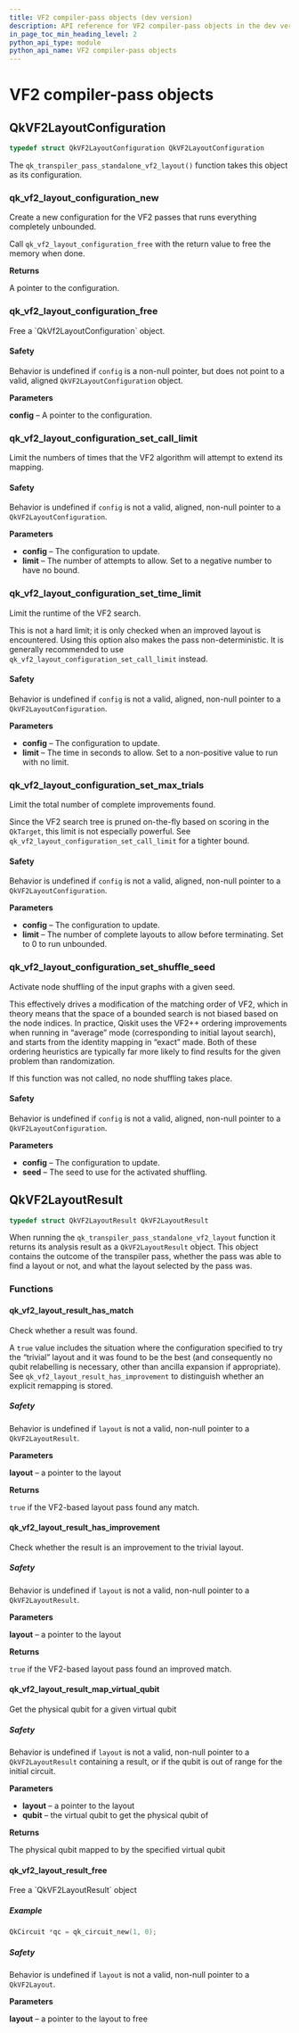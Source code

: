 ```yaml
---
title: VF2 compiler-pass objects (dev version)
description: API reference for VF2 compiler-pass objects in the dev version of qiskit-c
in_page_toc_min_heading_level: 2
python_api_type: module
python_api_name: VF2 compiler-pass objects
---
```


# VF2 compiler-pass objects

## QkVF2LayoutConfiguration

```c
typedef struct QkVF2LayoutConfiguration QkVF2LayoutConfiguration
```

The `qk_transpiler_pass_standalone_vf2_layout()` function takes this object as its configuration.

### qk\_vf2\_layout\_configuration\_new

<Function id="qk_vf2_layout_configuration_new" signature="QkVF2LayoutConfiguration *qk_vf2_layout_configuration_new(void)">
  Create a new configuration for the VF2 passes that runs everything completely unbounded.

  Call `qk_vf2_layout_configuration_free` with the return value to free the memory when done.

  **Returns**

  A pointer to the configuration.
</Function>

### qk\_vf2\_layout\_configuration\_free

<Function id="qk_vf2_layout_configuration_free" signature="void qk_vf2_layout_configuration_free(QkVF2LayoutConfiguration *config)">
  Free a `QkVf2LayoutConfiguration` object.

  <span id="group__QkVF2LayoutConfiguration_1autotoc_md188" />

  #### Safety

  <span id="group__QkVF2LayoutConfiguration_1autotoc_md188" />

  Behavior is undefined if `config` is a non-null pointer, but does not point to a valid, aligned `QkVF2LayoutConfiguration` object.

  **Parameters**

  **config** – A pointer to the configuration.
</Function>

### qk\_vf2\_layout\_configuration\_set\_call\_limit

<Function id="qk_vf2_layout_configuration_set_call_limit" signature="void qk_vf2_layout_configuration_set_call_limit(QkVF2LayoutConfiguration *config, int64_t limit)">
  Limit the numbers of times that the VF2 algorithm will attempt to extend its mapping.

  <span id="group__QkVF2LayoutConfiguration_1autotoc_md189" />

  #### Safety

  <span id="group__QkVF2LayoutConfiguration_1autotoc_md189" />

  Behavior is undefined if `config` is not a valid, aligned, non-null pointer to a `QkVF2LayoutConfiguration`.

  **Parameters**

  *   **config** – The configuration to update.
  *   **limit** – The number of attempts to allow. Set to a negative number to have no bound.
</Function>

### qk\_vf2\_layout\_configuration\_set\_time\_limit

<Function id="qk_vf2_layout_configuration_set_time_limit" signature="void qk_vf2_layout_configuration_set_time_limit(QkVF2LayoutConfiguration *config, double limit)">
  Limit the runtime of the VF2 search.

  This is not a hard limit; it is only checked when an improved layout is encountered. Using this option also makes the pass non-deterministic. It is generally recommended to use `qk_vf2_layout_configuration_set_call_limit` instead.

  <span id="group__QkVF2LayoutConfiguration_1autotoc_md190" />

  #### Safety

  <span id="group__QkVF2LayoutConfiguration_1autotoc_md190" />

  Behavior is undefined if `config` is not a valid, aligned, non-null pointer to a `QkVF2LayoutConfiguration`.

  **Parameters**

  *   **config** – The configuration to update.
  *   **limit** – The time in seconds to allow. Set to a non-positive value to run with no limit.
</Function>

### qk\_vf2\_layout\_configuration\_set\_max\_trials

<Function id="qk_vf2_layout_configuration_set_max_trials" signature="void qk_vf2_layout_configuration_set_max_trials(QkVF2LayoutConfiguration *config, uint64_t limit)">
  Limit the total number of complete improvements found.

  Since the VF2 search tree is pruned on-the-fly based on scoring in the `QkTarget`, this limit is not especially powerful. See `qk_vf2_layout_configuration_set_call_limit` for a tighter bound.

  <span id="group__QkVF2LayoutConfiguration_1autotoc_md191" />

  #### Safety

  <span id="group__QkVF2LayoutConfiguration_1autotoc_md191" />

  Behavior is undefined if `config` is not a valid, aligned, non-null pointer to a `QkVF2LayoutConfiguration`.

  **Parameters**

  *   **config** – The configuration to update.
  *   **limit** – The number of complete layouts to allow before terminating. Set to 0 to run unbounded.
</Function>

### qk\_vf2\_layout\_configuration\_set\_shuffle\_seed

<Function id="qk_vf2_layout_configuration_set_shuffle_seed" signature="void qk_vf2_layout_configuration_set_shuffle_seed(QkVF2LayoutConfiguration *config, uint64_t seed)">
  Activate node shuffling of the input graphs with a given seed.

  This effectively drives a modification of the matching order of VF2, which in theory means that the space of a bounded search is not biased based on the node indices. In practice, Qiskit uses the VF2++ ordering improvements when running in “average” mode (corresponding to initial layout search), and starts from the identity mapping in “exact” made. Both of these ordering heuristics are typically far more likely to find results for the given problem than randomization.

  If this function was not called, no node shuffling takes place.

  <span id="group__QkVF2LayoutConfiguration_1autotoc_md192" />

  #### Safety

  <span id="group__QkVF2LayoutConfiguration_1autotoc_md192" />

  Behavior is undefined if `config` is not a valid, aligned, non-null pointer to a `QkVF2LayoutConfiguration`.

  **Parameters**

  *   **config** – The configuration to update.
  *   **seed** – The seed to use for the activated shuffling.
</Function>

## QkVF2LayoutResult

```c
typedef struct QkVF2LayoutResult QkVF2LayoutResult
```

When running the `qk_transpiler_pass_standalone_vf2_layout` function it returns its analysis result as a `QkVF2LayoutResult` object. This object contains the outcome of the transpiler pass, whether the pass was able to find a layout or not, and what the layout selected by the pass was.

### Functions

#### qk\_vf2\_layout\_result\_has\_match

<Function id="qk_vf2_layout_result_has_match" signature="bool qk_vf2_layout_result_has_match(const QkVF2LayoutResult *layout)">
  Check whether a result was found.

  A `true` value includes the situation where the configuration specified to try the “trivial” layout and it was found to be the best (and consequently no qubit relabelling is necessary, other than ancilla expansion if appropriate). See `qk_vf2_layout_result_has_improvement` to distinguish whether an explicit remapping is stored.

  <span id="group__QkVF2LayoutResult_1autotoc_md183" />

  ##### Safety

  <span id="group__QkVF2LayoutResult_1autotoc_md183" />

  Behavior is undefined if `layout` is not a valid, non-null pointer to a `QkVF2LayoutResult`.

  **Parameters**

  **layout** – a pointer to the layout

  **Returns**

  `true` if the VF2-based layout pass found any match.
</Function>

#### qk\_vf2\_layout\_result\_has\_improvement

<Function id="qk_vf2_layout_result_has_improvement" signature="bool qk_vf2_layout_result_has_improvement(const QkVF2LayoutResult *layout)">
  Check whether the result is an improvement to the trivial layout.

  <span id="group__QkVF2LayoutResult_1autotoc_md184" />

  ##### Safety

  <span id="group__QkVF2LayoutResult_1autotoc_md184" />

  Behavior is undefined if `layout` is not a valid, non-null pointer to a `QkVF2LayoutResult`.

  **Parameters**

  **layout** – a pointer to the layout

  **Returns**

  `true` if the VF2-based layout pass found an improved match.
</Function>

#### qk\_vf2\_layout\_result\_map\_virtual\_qubit

<Function id="qk_vf2_layout_result_map_virtual_qubit" signature="uint32_t qk_vf2_layout_result_map_virtual_qubit(const QkVF2LayoutResult *layout, uint32_t qubit)">
  Get the physical qubit for a given virtual qubit

  <span id="group__QkVF2LayoutResult_1autotoc_md185" />

  ##### Safety

  <span id="group__QkVF2LayoutResult_1autotoc_md185" />

  Behavior is undefined if `layout` is not a valid, non-null pointer to a `QkVF2LayoutResult` containing a result, or if the qubit is out of range for the initial circuit.

  **Parameters**

  *   **layout** – a pointer to the layout
  *   **qubit** – the virtual qubit to get the physical qubit of

  **Returns**

  The physical qubit mapped to by the specified virtual qubit
</Function>

#### qk\_vf2\_layout\_result\_free

<Function id="qk_vf2_layout_result_free" signature="void qk_vf2_layout_result_free(QkVF2LayoutResult *layout)">
  Free a `QkVF2LayoutResult` object

  <span id="group__QkVF2LayoutResult_1autotoc_md186" />

  ##### Example

  ```c
  QkCircuit *qc = qk_circuit_new(1, 0);
  ```

  <span id="group__QkVF2LayoutResult_1autotoc_md187" />

  ##### Safety

  <span id="group__QkVF2LayoutResult_1autotoc_md187" />

  Behavior is undefined if `layout` is not a valid, non-null pointer to a `QkVF2Layout`.

  **Parameters**

  **layout** – a pointer to the layout to free
</Function>

